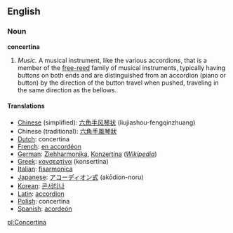 {{Wikipedia}}
==English==

===Noun===
'''concertina'''

#''Music.'' A musical instrument, like the various accordions, that is a member of the [[free-reed]] family of musical instruments, typically having buttons on both ends and are distinguished from an accordion (piano or button) by the direction of the button travel when pushed, traveling in the same direction as the bellows.

====Translations====
*[[Chinese]] (simplified): [[六角手风琴状]] (liujiashou-fengqinzhuang)
*Chinese (traditional): [[六角手風琴狀]]
*[[Dutch]]: concertina
*[[French]]: [[en accordéon]]
*[[German]]: [[Ziehharmonika]], [[Konzertina]] (''[http://de.wikipedia.org/wiki/Konzertina Wikipedia]'')
*[[Greek]]: [[κονσερτίνα]] (konsertína)
*[[Italian]]: [[fisarmonica]]
*[[Japanese]]: [[アコーディオン式]] (ak&#333;dion-noru)
*[[Korean]]: [[콘서티나]]
*[[Latin]]: [[accordion]]
*[[Polish]]: concertina
*[[Spanish]]: [[acordeón]]

[[pl:Concertina]]